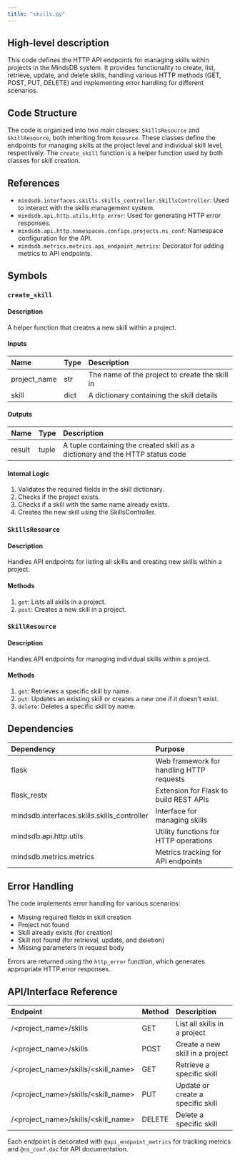 ```yaml
---
title: "skills.py"
---
```


## High-level description
This code defines the HTTP API endpoints for managing skills within projects in the MindsDB system. It provides functionality to create, list, retrieve, update, and delete skills, handling various HTTP methods (GET, POST, PUT, DELETE) and implementing error handling for different scenarios.

## Code Structure
The code is organized into two main classes: `SkillsResource` and `SkillResource`, both inheriting from `Resource`. These classes define the endpoints for managing skills at the project level and individual skill level, respectively. The `create_skill` function is a helper function used by both classes for skill creation.

## References
- `mindsdb.interfaces.skills.skills_controller.SkillsController`: Used to interact with the skills management system.
- `mindsdb.api.http.utils.http_error`: Used for generating HTTP error responses.
- `mindsdb.api.http.namespaces.configs.projects.ns_conf`: Namespace configuration for the API.
- `mindsdb.metrics.metrics.api_endpoint_metrics`: Decorator for adding metrics to API endpoints.

## Symbols

### `create_skill`
#### Description
A helper function that creates a new skill within a project.

#### Inputs
| Name | Type | Description |
|:-----|:-----|:------------|
| project_name | str | The name of the project to create the skill in |
| skill | dict | A dictionary containing the skill details |

#### Outputs
| Name | Type | Description |
|:-----|:-----|:------------|
| result | tuple | A tuple containing the created skill as a dictionary and the HTTP status code |

#### Internal Logic
1. Validates the required fields in the skill dictionary.
2. Checks if the project exists.
3. Checks if a skill with the same name already exists.
4. Creates the new skill using the SkillsController.

### `SkillsResource`
#### Description
Handles API endpoints for listing all skills and creating new skills within a project.

#### Methods
1. `get`: Lists all skills in a project.
2. `post`: Creates a new skill in a project.

### `SkillResource`
#### Description
Handles API endpoints for managing individual skills within a project.

#### Methods
1. `get`: Retrieves a specific skill by name.
2. `put`: Updates an existing skill or creates a new one if it doesn't exist.
3. `delete`: Deletes a specific skill by name.

## Dependencies
| Dependency | Purpose |
|:-----------|:--------|
| flask | Web framework for handling HTTP requests |
| flask_restx | Extension for Flask to build REST APIs |
| mindsdb.interfaces.skills.skills_controller | Interface for managing skills |
| mindsdb.api.http.utils | Utility functions for HTTP operations |
| mindsdb.metrics.metrics | Metrics tracking for API endpoints |

## Error Handling
The code implements error handling for various scenarios:
- Missing required fields in skill creation
- Project not found
- Skill already exists (for creation)
- Skill not found (for retrieval, update, and deletion)
- Missing parameters in request body

Errors are returned using the `http_error` function, which generates appropriate HTTP error responses.

## API/Interface Reference
| Endpoint | Method | Description |
|:---------|:-------|:------------|
| /&lt;project_name&gt;/skills | GET | List all skills in a project |
| /&lt;project_name&gt;/skills | POST | Create a new skill in a project |
| /&lt;project_name&gt;/skills/&lt;skill_name&gt; | GET | Retrieve a specific skill |
| /&lt;project_name&gt;/skills/&lt;skill_name&gt; | PUT | Update or create a specific skill |
| /&lt;project_name&gt;/skills/&lt;skill_name&gt; | DELETE | Delete a specific skill |

Each endpoint is decorated with `@api_endpoint_metrics` for tracking metrics and `@ns_conf.doc` for API documentation.
